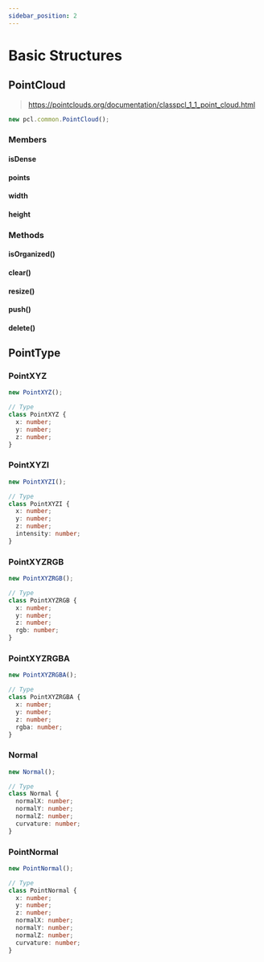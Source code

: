 ```yaml
---
sidebar_position: 2
---
```


# Basic Structures

## PointCloud

> https://pointclouds.org/documentation/classpcl_1_1_point_cloud.html

```ts
new pcl.common.PointCloud();
```

### Members

#### isDense

#### points

#### width

#### height

### Methods

#### isOrganized()

#### clear()

#### resize()

#### push()

#### delete()

## PointType

### PointXYZ

```ts
new PointXYZ();

// Type
class PointXYZ {
  x: number;
  y: number;
  z: number;
}
```

### PointXYZI

```ts
new PointXYZI();

// Type
class PointXYZI {
  x: number;
  y: number;
  z: number;
  intensity: number;
}
```

### PointXYZRGB

```ts
new PointXYZRGB();

// Type
class PointXYZRGB {
  x: number;
  y: number;
  z: number;
  rgb: number;
}
```

### PointXYZRGBA

```ts
new PointXYZRGBA();

// Type
class PointXYZRGBA {
  x: number;
  y: number;
  z: number;
  rgba: number;
}
```

### Normal

```ts
new Normal();

// Type
class Normal {
  normalX: number;
  normalY: number;
  normalZ: number;
  curvature: number;
}
```

### PointNormal

```ts
new PointNormal();

// Type
class PointNormal {
  x: number;
  y: number;
  z: number;
  normalX: number;
  normalY: number;
  normalZ: number;
  curvature: number;
}
```
